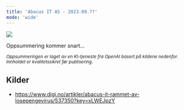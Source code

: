 ```yaml
---
title: 'Abacus IT AS - 2023.09.??'
mode: 'wide'
---
```


<Frame>
<img src="/images/abacus.png" noZoom/>
</Frame>

Oppsummering kommer snart...

<sup><i>Oppsummeringen er laget av en KI-tjeneste fra OpenAI basert på kildene nedenfor. Innholdet er kvalitetssikret før publisering.</i></sup>

## Kilder
- https://www.digi.no/artikler/abacus-it-rammet-av-losepengevirus/537350?key=xLWEJpzY
